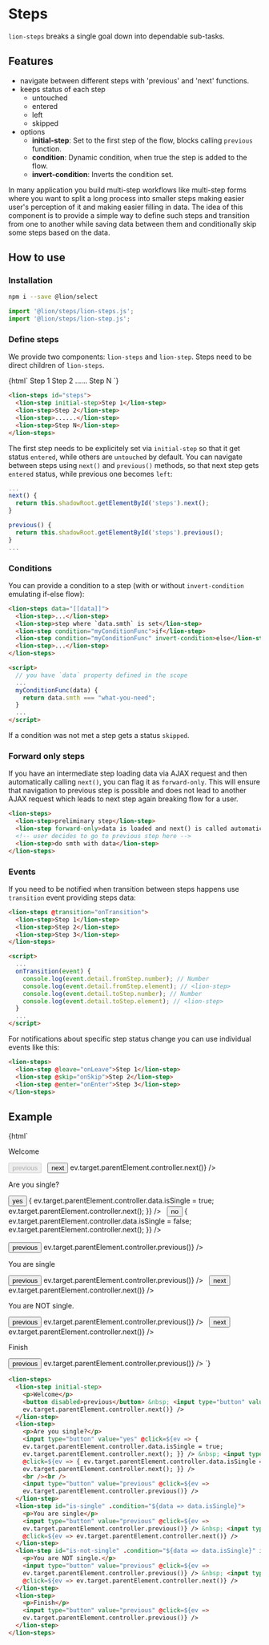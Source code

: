 

<Meta title="Navigation/Steps" />

# Steps

`lion-steps` breaks a single goal down into dependable sub-tasks.

## Features

- navigate between different steps with 'previous' and 'next' functions.
- keeps status of each step
  - untouched
  - entered
  - left
  - skipped
- options
  - **initial-step**: Set to the first step of the flow, blocks calling `previous` function.
  - **condition**: Dynamic condition, when true the step is added to the flow.
  - **invert-condition**: Inverts the condition set.

In many application you build multi-step workflows like multi-step forms where you want to split a long process into smaller steps making easier user's perception of it and making easier filling in data. The idea of this component is to provide a simple way to define such steps and transition from one to another while saving data between them and conditionally skip some steps based on the data.

## How to use

### Installation

```sh
npm i --save @lion/select
```

```js
import '@lion/steps/lion-steps.js';
import '@lion/steps/lion-step.js';
```

### Define steps

We provide two components: `lion-steps` and `lion-step`. Steps need to be direct children of `lion-steps`.

<Story name="Define steps">
  {html`
    <lion-steps id="steps">
      <lion-step initial-step>Step 1</lion-step>
      <lion-step>Step 2</lion-step>
      <lion-step>......</lion-step>
      <lion-step>Step N</lion-step>
    </lion-steps>
  `}
</Story>

```html
<lion-steps id="steps">
  <lion-step initial-step>Step 1</lion-step>
  <lion-step>Step 2</lion-step>
  <lion-step>......</lion-step>
  <lion-step>Step N</lion-step>
</lion-steps>
```

The first step needs to be explicitely set via `initial-step` so that it get status `entered`, while others are `untouched` by default. You can navigate between steps using `next()` and `previous()` methods, so that next step gets `entered` status, while previous one becomes `left`:

```js
...
next() {
  return this.shadowRoot.getElementById('steps').next();
}

previous() {
  return this.shadowRoot.getElementById('steps').previous();
}
...
```

### Conditions

You can provide a condition to a step (with or without `invert-condition` emulating if-else flow):

```html
<lion-steps data="[[data]]">
  <lion-step>...</lion-step>
  <lion-step>step where `data.smth` is set</lion-step>
  <lion-step condition="myConditionFunc">if</lion-step>
  <lion-step condition="myConditionFunc" invert-condition>else</lion-step>
  <lion-step>...</lion-step>
</lion-steps>

<script>
  // you have `data` property defined in the scope
  ...
  myConditionFunc(data) {
    return data.smth === "what-you-need";
  }
  ...
</script>
```

If a condition was not met a step gets a status `skipped`.

### Forward only steps

If you have an intermediate step loading data via AJAX request and then automatically calling `next()`, you can flag it as `forward-only`. This will ensure that navigation to previous step is possible and does not lead to another AJAX request which leads to next step again breaking flow for a user.

```html
<lion-steps>
  <lion-step>preliminary step</lion-step>
  <lion-step forward-only>data is loaded and next() is called automatically afterwards</lion-step>
  <!-- user decides to go to previous step here -->
  <lion-step>do smth with data</lion-step>
</lion-steps>
```

### Events

If you need to be notified when transition between steps happens use `transition` event providing steps data:

```html
<lion-steps @transition="onTransition">
  <lion-step>Step 1</lion-step>
  <lion-step>Step 2</lion-step>
  <lion-step>Step 3</lion-step>
</lion-steps>

<script>
  ...
  onTransition(event) {
    console.log(event.detail.fromStep.number); // Number
    console.log(event.detail.fromStep.element); // <lion-step>
    console.log(event.detail.toStep.number); // Number
    console.log(event.detail.toStep.element); // <lion-step>
  }
  ...
</script>
```

For notifications about specific step status change you can use individual events like this:

```html
<lion-steps>
  <lion-step @leave="onLeave">Step 1</lion-step>
  <lion-step @skip="onSkip">Step 2</lion-step>
  <lion-step @enter="onEnter">Step 3</lion-step>
</lion-steps>
```

## Example

<Story name="Default">
  {html`
    <lion-steps>
      <lion-step initial-step>
        <p>Welcome</p>
        <button disabled>previous</button> &nbsp;
        <input
          type="button"
          value="next"
          @click=${ev => ev.target.parentElement.controller.next()}
        />
      </lion-step>
      <lion-step>
        <p>Are you single?</p>
        <input
          type="button"
          value="yes"
          @click=${ev => {
            ev.target.parentElement.controller.data.isSingle = true;
            ev.target.parentElement.controller.next();
          }}
        />
        &nbsp;
        <input
          type="button"
          value="no"
          @click=${ev => {
            ev.target.parentElement.controller.data.isSingle = false;
            ev.target.parentElement.controller.next();
          }}
        />
        <br /><br />
        <input
          type="button"
          value="previous"
          @click=${ev => ev.target.parentElement.controller.previous()}
        />
      </lion-step>
      <lion-step id="is-single" .condition="${data => data.isSingle}">
        <p>You are single</p>
        <input
          type="button"
          value="previous"
          @click=${ev => ev.target.parentElement.controller.previous()}
        />
        &nbsp;
        <input
          type="button"
          value="next"
          @click=${ev => ev.target.parentElement.controller.next()}
        />
      </lion-step>
      <lion-step id="is-not-single" .condition="${data => data.isSingle}" invert-condition>
        <p>You are NOT single.</p>
        <input
          type="button"
          value="previous"
          @click=${ev => ev.target.parentElement.controller.previous()}
        />
        &nbsp;
        <input
          type="button"
          value="next"
          @click=${ev => ev.target.parentElement.controller.next()}
        />
      </lion-step>
      <lion-step>
        <p>Finish</p>
        <input
          type="button"
          value="previous"
          @click=${ev => ev.target.parentElement.controller.previous()}
        />
      </lion-step>
    </lion-steps>
  `}
</Story>

```html
<lion-steps>
  <lion-step initial-step>
    <p>Welcome</p>
    <button disabled>previous</button> &nbsp; <input type="button" value="next" @click=${ev =>
    ev.target.parentElement.controller.next()} />
  </lion-step>
  <lion-step>
    <p>Are you single?</p>
    <input type="button" value="yes" @click=${ev => {
    ev.target.parentElement.controller.data.isSingle = true;
    ev.target.parentElement.controller.next(); }} /> &nbsp; <input type="button" value="no"
    @click=${ev => { ev.target.parentElement.controller.data.isSingle = false;
    ev.target.parentElement.controller.next(); }} />
    <br /><br />
    <input type="button" value="previous" @click=${ev =>
    ev.target.parentElement.controller.previous()} />
  </lion-step>
  <lion-step id="is-single" .condition="${data => data.isSingle}">
    <p>You are single</p>
    <input type="button" value="previous" @click=${ev =>
    ev.target.parentElement.controller.previous()} /> &nbsp; <input type="button" value="next"
    @click=${ev => ev.target.parentElement.controller.next()} />
  </lion-step>
  <lion-step id="is-not-single" .condition="${data => data.isSingle}" invert-condition>
    <p>You are NOT single.</p>
    <input type="button" value="previous" @click=${ev =>
    ev.target.parentElement.controller.previous()} /> &nbsp; <input type="button" value="next"
    @click=${ev => ev.target.parentElement.controller.next()} />
  </lion-step>
  <lion-step>
    <p>Finish</p>
    <input type="button" value="previous" @click=${ev =>
    ev.target.parentElement.controller.previous()} />
  </lion-step>
</lion-steps>
```
